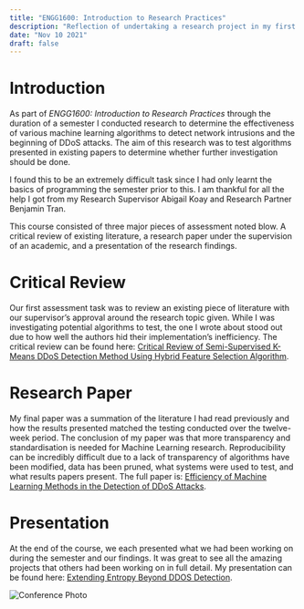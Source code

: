 ---
title: "ENGG1600: Introduction to Research Practices"
description: "Reflection of undertaking a research project in my first year at university."
date: "Nov 10 2021"
draft: false
---


# Introduction

As part of *ENGG1600: Introduction to Research Practices* through the duration of a semester I conducted research to determine the effectiveness of various machine learning algorithms to detect network intrusions and the beginning of DDoS attacks. The aim of this research was to test algorithms presented in existing papers to determine whether further investigation should be done. 

I found this to be an extremely difficult task since I had only learnt the basics of programming the semester prior to this. I am thankful for all the help I got from my Research Supervisor Abigail Koay and Research Partner Benjamin Tran.

This course consisted of three major pieces of assessment noted blow. A critical review of existing literature, a research paper under the supervision of an academic, and a presentation of the research findings.

# Critical Review

Our first assessment task was to review an existing piece of literature with our supervisor’s approval around the research topic given. While I was investigating potential algorithms to test, the one I wrote about stood out due to how well the authors hid their implementation’s inefficiency. The critical review can be found here: [Critical Review of Semi-Supervised K-Means DDoS Detection Method Using Hybrid Feature Selection Algorithm](https://github.com/ThatSealgair/tertiary-education/raw/main/ENGG1600-Introduction-to-Research-Practices/ENGG1600-Critical-Review.pdf).

# Research Paper

My final paper was a summation of the literature I had read previously and how the results presented matched the testing conducted over the twelve-week period. The conclusion of my paper was that more transparency and standardisation is needed for Machine Learning research. Reproducibility can be incredibly difficult due to a lack of transparency of algorithms have been modified, data has been pruned, what systems were used to test, and what results papers present. The full paper is: [Efficiency of Machine Learning Methods in the Detection of DDoS Attacks](https://github.com/ThatSealgair/tertiary-education/raw/main/ENGG1600-Introduction-to-Research-Practices/ENGG1600-Research-Paper.pdf).

# Presentation

At the end of the course, we each presented what we had been working on during the semester and our findings. It was great to see all the amazing projects that others had been working on in full detail. My presentation can be found here: [Extending Entropy Beyond DDOS Detection](https://github.com/ThatSealgair/tertiary-education/raw/main/ENGG1600-Introduction-to-Research-Practices/ENGG1600-Extending-Entropy-Beyond-DDOS-Detection.pdf).

![Conference Photo](https://i.imgur.com/65qM3wX.jpeg)		
